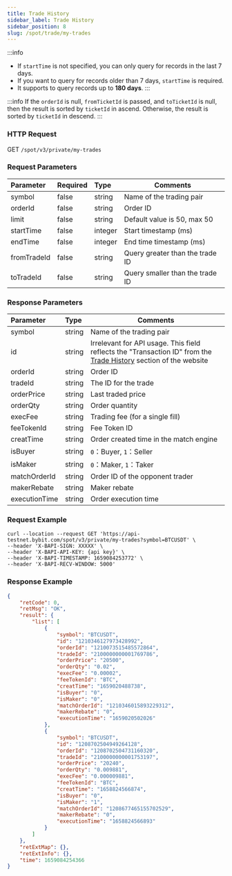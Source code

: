 ```yaml
---
title: Trade History
sidebar_label: Trade History
sidebar_position: 8
slug: /spot/trade/my-trades
---
```


:::info
* If `startTime` is not specified, you can only query for records in the last 7 days.
* If you want to query for records older than 7 days, `startTime` is required.
* It supports to query records up to **180 days**.
:::

:::info
If the <code>orderId</code> is null, <code>fromTicketId</code> is passed, and <code>toTicketId</code> is null, then the result is sorted by <code>ticketId</code> in ascend. Otherwise, the result is sorted by <code>ticketId</code> in descend.
:::

### HTTP Request
GET <code>/spot/v3/private/my-trades</code>

### Request Parameters
| Parameter | Required | Type | Comments|
|:----- |:-------|:-----|------ |
| symbol               | false               | string          | Name of the trading pair |
| orderId              | false               | string          | Order ID |
| limit                | false               | string          | Default value is 50, max 50 |
| startTime            | false               | integer         | Start timestamp (ms) |
| endTime              | false               | integer         | End time timestamp (ms) |
| fromTradeId          | false               | string          | Query greater than the trade ID  |
| toTradeId            | false               | string          | Query smaller than the trade ID |

### Response Parameters
| Parameter | Type | Comments|
|:----- |:-----|----- |
| symbol                | string          | Name of the trading pair |
| id                    | string          | Irrelevant for API usage. This field reflects the "Transaction ID" from the <a href="https://www.bybit.com/user/assets/order/spot-history/active">Trade History</a> section of the website |
| orderId               | string          | Order ID |
| tradeId               | string          | The ID for the trade |
| orderPrice            | string          | Last traded price |
| orderQty              | string          | Order quantity |
| execFee               | string          | Trading fee (for a single fill) |
| feeTokenId            | string          | Fee Token ID |
| creatTime             | string          | Order created time in the match engine |
| isBuyer               | string          | <code>0</code>：Buyer, <code>1</code>：Seller|
| isMaker               | string          | <code>0</code>：Maker, <code>1</code>：Taker|
| matchOrderId          | string          | Order ID of the opponent trader |
| makerRebate           | string          | Maker rebate |
| executionTime         | string          | Order execution time |

### Request Example

```http
curl --location --request GET 'https://api-testnet.bybit.com/spot/v3/private/my-trades?symbol=BTCUSDT' \
--header 'X-BAPI-SIGN: XXXXX' \
--header 'X-BAPI-API-KEY: {api key}' \
--header 'X-BAPI-TIMESTAMP: 1659084253772' \
--header 'X-BAPI-RECV-WINDOW: 5000'
```

### Response Example

```json
{
    "retCode": 0,
    "retMsg": "OK",
    "result": {
        "list": [
            {
                "symbol": "BTCUSDT",
                "id": "1210346127973428992",
                "orderId": "1210073515485572864",
                "tradeId": "2100000000001769786",
                "orderPrice": "20500",
                "orderQty": "0.02",
                "execFee": "0.00002",
                "feeTokenId": "BTC",
                "creatTime": "1659020488738",
                "isBuyer": "0",
                "isMaker": "0",
                "matchOrderId": "1210346015893229312",
                "makerRebate": "0",
                "executionTime": "1659020502026"
            },
            {
                "symbol": "BTCUSDT",
                "id": "1208702504949264128",
                "orderId": "1208702504731160320",
                "tradeId": "2100000000001753197",
                "orderPrice": "20240",
                "orderQty": "0.009881",
                "execFee": "0.000009881",
                "feeTokenId": "BTC",
                "creatTime": "1658824566874",
                "isBuyer": "0",
                "isMaker": "1",
                "matchOrderId": "1208677465155702529",
                "makerRebate": "0",
                "executionTime": "1658824566893"
            }
        ]
    },
    "retExtMap": {},
    "retExtInfo": {},
    "time": 1659084254366
}
```
